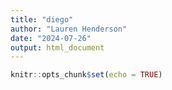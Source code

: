 ```yaml
---
title: "diego"
author: "Lauren Henderson"
date: "2024-07-26"
output: html_document
---
```


```r
knitr::opts_chunk$set(echo = TRUE)
```

```r

```

